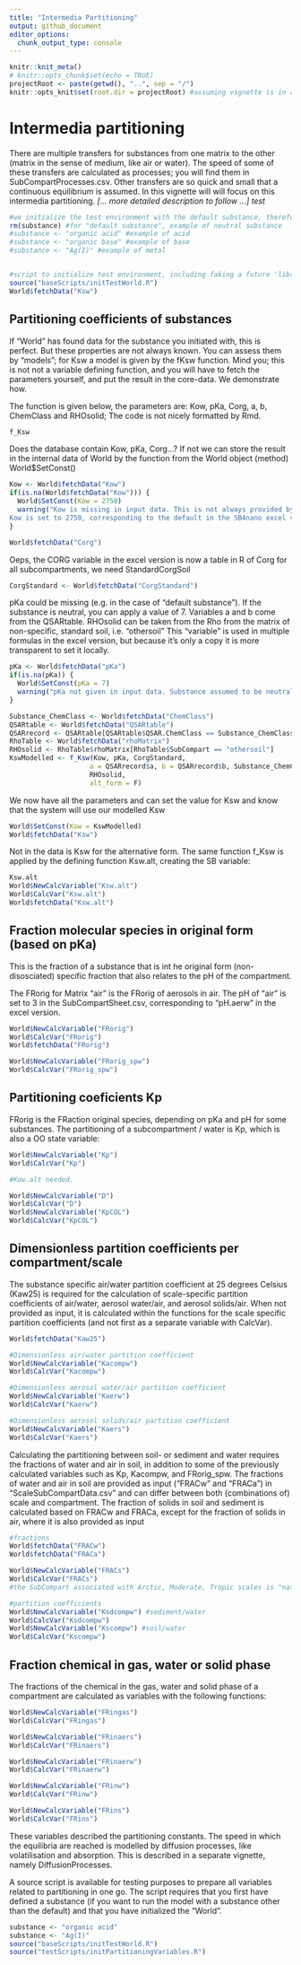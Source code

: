 ```yaml
---
title: "Intermedia Partitioning"
output: github_document
editor_options: 
  chunk_output_type: console
---
```


```r
knitr::knit_meta()
# knitr::opts_chunk$set(echo = TRUE)
projectRoot <- paste(getwd(), "..", sep = "/")
knitr::opts_knit$set(root.dir = projectRoot) #assuming vignette is in a direct subfolder of the project
```

# Intermedia partitioning

There are multiple transfers for substances from one matrix to the other (matrix in the sense of medium, like air or water). The speed of some of these transfers are calculated as processes; you will find them in SubCompartProcesses.csv. Other transfers are so quick and small that a continuous equilibrium is assumed. In this vignette will will focus on this intermedia partitioning. *[... more detailed description to follow ...] test*

```r
#we initialize the test environment with the default substance, therefor we remove possible earlier value
rm(substance) #for "default substance", example of neutral substance
#substance <- "organic acid" #example of acid
#substance <- "organic base" #example of base
#substance <- "Ag(I)" #example of metal


#script to initialize test environment, including faking a future 'library(sboo)'
source("baseScripts/initTestWorld.R")
World$fetchData("Ksw")
```

## Partitioning coefficients of substances

If "World" has found data for the substance you initiated with, this is perfect. But these properties are not always known. You can assess them by "models"; for Ksw a model is given by the fKsw function. Mind you; this is not not a variable defining function, and you will have to fetch the parameters yourself, and put the result in the core-data. We demonstrate how.

The function is given below, the parameters are: Kow, pKa, Corg, a, b, ChemClass and RHOsolid; The code is not nicely formatted by Rmd.

```r
f_Ksw
```

Does the database contain Kow, pKa, Corg...? If not we can store the result in the internal data of World by the function from the World object (method) World$SetConst()

```r
Kow <- World$fetchData("Kow")
if(is.na(World$fetchData("Kow"))) {
  World$SetConst(Kow = 2750)
  warning("Kow is missing in input data. This is not always provided by default, e.g. for metals. 
Kow is set to 2750, corresponding to the default in the SB4nano excel version. This value is based on the median of all provided Kow of all substances in the excel version")
}

World$fetchData("Corg")
```

Oeps, the CORG variable in the excel version is now a table in R of Corg for all subcompartments, we need StandardCorgSoil

```r
CorgStandard <- World$fetchData("CorgStandard")
```

pKa could be missing (e.g. in the case of "default substance"). If the substance is neutral, you can apply a value of 7. Variables a and b come from the QSARtable. RHOsolid can be taken from the Rho from the matrix of non-specific, standard soil, i.e. "othersoil" This "variable" is used in multiple formulas in the excel version, but because it's only a copy it is more transparent to set it locally.

```r
pKa <- World$fetchData("pKa")
if(is.na(pKa)) {
  World$SetConst(pKa = 7) 
  warning("pKa not given in input data. Substance assumed to be neutral (pKa = 7).")
}

Substance_ChemClass <- World$fetchData("ChemClass")
QSARtable <- World$fetchData("QSARtable")
QSARrecord <- QSARtable[QSARtable$QSAR.ChemClass == Substance_ChemClass,]
RhoTable <- World$fetchData("rhoMatrix")
RHOsolid <- RhoTable$rhoMatrix[RhoTable$SubCompart == "othersoil"]
KswModelled <- f_Ksw(Kow, pKa, CorgStandard, 
                    a = QSARrecord$a, b = QSARrecord$b, Substance_ChemClass,
                    RHOsolid,
                    alt_form = F)
```

We now have all the parameters and can set the value for Ksw and know that the system will use our modelled Ksw

```r
World$SetConst(Ksw = KswModelled)
World$fetchData("Ksw")

```

Not in the data is Ksw for the alternative form. The same function f_Ksw is applied by the defining function Ksw.alt, creating the SB variable:

```r
Ksw.alt
World$NewCalcVariable("Ksw.alt")
World$CalcVar("Ksw.alt")
World$fetchData("Ksw.alt")
```


## Fraction molecular species in original form (based on pKa)

This is the fraction of a substance that is int he original form (non-disosciated) specific fraction that also relates to the pH of the compartment.

The FRorig for Matrix "air" is the FRorig of aerosols in air. The pH of "air" is set to 3 in the SubCompartSheet.csv, corresponding to "pH.aerw" in the excel version.

```r
World$NewCalcVariable("FRorig")
World$CalcVar("FRorig")
World$fetchData("FRorig")

World$NewCalcVariable("FRorig_spw")
World$CalcVar("FRorig_spw")
```

## Partitioning coeficients Kp

FRorig is the FRaction original species, depending on pKa and pH for some substances. The partitioning of a subcompartment / water is Kp, which is also a OO state variable:

```r

World$NewCalcVariable("Kp")
World$CalcVar("Kp")

#Kow.alt needed.

World$NewCalcVariable("D")
World$CalcVar("D")
World$NewCalcVariable("KpCOL")
World$CalcVar("KpCOL")
```

## Dimensionless partition coefficients per compartment/scale

The substance specific air/water partition coefficient at 25 degrees Celsius (Kaw25) is required for the calculation of scale-specific partition coefficients of air/water, aerosol water/air, and aerosol solids/air. When not provided as input, it is calculated within the functions for the scale specific partition coefficients (and not first as a separate variable with CalcVar).

```r
World$fetchData("Kaw25")

#Dimensionless air/water partition coefficient
World$NewCalcVariable("Kacompw")
World$CalcVar("Kacompw")

#Dimensionless aerosol water/air partition coefficient
World$NewCalcVariable("Kaerw") 
World$CalcVar("Kaerw")

#Dimensionless aerosol solids/air partition coefficient
World$NewCalcVariable("Kaers")
World$CalcVar("Kaers")

```

Calculating the partitioning between soil- or sediment and water requires the fractions of water and air in soil, in addition to some of the previously calculated variables such as Kp, Kacompw, and FRorig_spw. The fractions of water and air in soil are provided as input ("FRACw" and "FRACa") in "ScaleSubCompartData.csv" and can differ between both (combinations of) scale and compartment. The fraction of solids in soil and sediment is calculated based on FRACw and FRACa, except for the fraction of solids in air, where it is also provided as input

```r
#fractions
World$fetchData("FRACw")
World$fetchData("FRACa")

World$NewCalcVariable("FRACs")
World$CalcVar("FRACs")
#the SubCompart associated with Arctic, Moderate, Tropic scales is "naturalsoil" in the input of FRACw, FRACa amd FRACs. This is required to make sure the same FRorig is used as in the excel version (that of natural soil). This is currently in contrast to other parts of the model where the SubCompart of global scales are "othersoil". See issue #18

#partition coefficients
World$NewCalcVariable("Ksdcompw") #sediment/water
World$CalcVar("Ksdcompw")
World$NewCalcVariable("Kscompw") #soil/water
World$CalcVar("Kscompw")


```

## Fraction chemical in gas, water or solid phase

The fractions of the chemical in the gas, water and solid phase of a compartment are calculated as variables with the following functions:

```r
World$NewCalcVariable("FRingas")
World$CalcVar("FRingas")

World$NewCalcVariable("FRinaers")
World$CalcVar("FRinaers")

World$NewCalcVariable("FRinaerw")
World$CalcVar("FRinaerw")

World$NewCalcVariable("FRinw")
World$CalcVar("FRinw")

World$NewCalcVariable("FRins")
World$CalcVar("FRins")

```

These variables described the partitioning constants. The speed in which the equilibria are reached is modelled by diffusion processes, like volatilisation and absorption. This is described in a separate vignette, namely DiffusionProcesses.

A source script is available for testing purposes to prepare all variables related to partitioning in one go. The script requires that you first have defined a substance (if you want to run the model with a substance other than the default) and that you have initialized the "World".

```r
substance <- "organic acid"
substance <- "Ag(I)"
source("baseScripts/initTestWorld.R")
source("testScripts/initPartitioningVariables.R")
```
